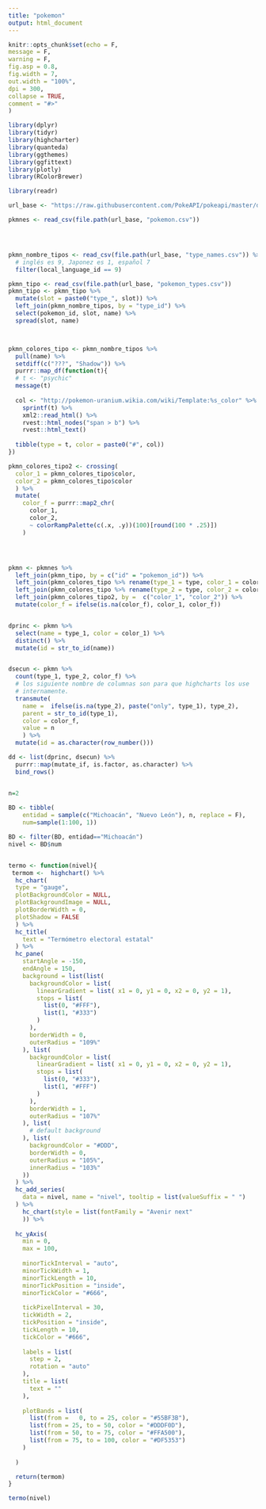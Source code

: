 ```yaml
---
title: "pokemon"
output: html_document
---
```

```r
knitr::opts_chunk$set(echo = F, 
message = F,
warning = F, 
fig.asp = 0.8, 
fig.width = 7, 
out.width = "100%",
dpi = 300,
collapse = TRUE,
comment = "#>"
) 
```

```r
library(dplyr)
library(tidyr)
library(highcharter)
library(quanteda)
library(ggthemes)
library(ggfittext)
library(plotly)
library(RColorBrewer)
```



```r

library(readr)

url_base <- "https://raw.githubusercontent.com/PokeAPI/pokeapi/master/data/v2/csv"

pkmnes <- read_csv(file.path(url_base, "pokemon.csv"))




pkmn_nombre_tipos <- read_csv(file.path(url_base, "type_names.csv")) %>% 
  # inglés es 9, Japonez es 1, español 7
  filter(local_language_id == 9)

pkmn_tipo <- read_csv(file.path(url_base, "pokemon_types.csv"))
pkmn_tipo <- pkmn_tipo %>% 
  mutate(slot = paste0("type_", slot)) %>% 
  left_join(pkmn_nombre_tipos, by = "type_id") %>% 
  select(pokemon_id, slot, name) %>% 
  spread(slot, name)



pkmn_colores_tipo <- pkmn_nombre_tipos %>% 
  pull(name) %>% 
  setdiff(c("???", "Shadow")) %>% 
  purrr::map_df(function(t){
  # t <- "psychic"
  message(t)
  
  col <- "http://pokemon-uranium.wikia.com/wiki/Template:%s_color" %>% 
    sprintf(t) %>%
    xml2::read_html() %>% 
    rvest::html_nodes("span > b") %>% 
    rvest::html_text()
  
  tibble(type = t, color = paste0("#", col))
})

pkmn_colores_tipo2 <- crossing(
  color_1 = pkmn_colores_tipo$color,
  color_2 = pkmn_colores_tipo$color
  ) %>% 
  mutate(
    color_f = purrr::map2_chr(
      color_1,
      color_2,
      ~ colorRampPalette(c(.x, .y))(100)[round(100 * .25)])
    )




pkmn <- pkmnes %>% 
  left_join(pkmn_tipo, by = c("id" = "pokemon_id")) %>% 
  left_join(pkmn_colores_tipo %>% rename(type_1 = type, color_1 = color), by = "type_1") %>% 
  left_join(pkmn_colores_tipo %>% rename(type_2 = type, color_2 = color), by = "type_2") %>% 
  left_join(pkmn_colores_tipo2, by =  c("color_1", "color_2")) %>% 
  mutate(color_f = ifelse(is.na(color_f), color_1, color_f))


dprinc <- pkmn %>% 
  select(name = type_1, color = color_1) %>% 
  distinct() %>% 
  mutate(id = str_to_id(name))


dsecun <- pkmn %>% 
  count(type_1, type_2, color_f) %>% 
  # los siguiente nombre de columnas son para que highcharts los use 
  # internamente.
  transmute(
    name =  ifelse(is.na(type_2), paste("only", type_1), type_2),
    parent = str_to_id(type_1),
    color = color_f,
    value = n
    ) %>% 
  mutate(id = as.character(row_number()))

dd <- list(dprinc, dsecun) %>%
  purrr::map(mutate_if, is.factor, as.character) %>% 
  bind_rows()



```


```r

n=2
    
BD <- tibble(
    entidad = sample(c("Michoacán", "Nuevo León"), n, replace = F),
    num=sample(1:100, 1))

BD <- filter(BD, entidad=="Michoacán")
nivel <- BD$num


termo <- function(nivel){
 termom <-  highchart() %>% 
  hc_chart(
  type = "gauge",
  plotBackgroundColor = NULL,
  plotBackgroundImage = NULL,
  plotBorderWidth = 0,
  plotShadow = FALSE
  ) %>% 
  hc_title(
    text = "Termómetro electoral estatal"
  ) %>% 
  hc_pane(
    startAngle = -150,
    endAngle = 150,
    background = list(list(
      backgroundColor = list(
        linearGradient = list( x1 = 0, y1 = 0, x2 = 0, y2 = 1),
        stops = list(
          list(0, "#FFF"),
          list(1, "#333")
        )
      ),
      borderWidth = 0,
      outerRadius = "109%"
    ), list(
      backgroundColor = list(
        linearGradient = list( x1 = 0, y1 = 0, x2 = 0, y2 = 1),
        stops = list(
          list(0, "#333"),
          list(1, "#FFF")
        )
      ),
      borderWidth = 1,
      outerRadius = "107%"
    ), list(
      # default background
    ), list(
      backgroundColor = "#DDD",
      borderWidth = 0,
      outerRadius = "105%",
      innerRadius = "103%"
    ))
  ) %>% 
  hc_add_series(
    data = nivel, name = "nivel", tooltip = list(valueSuffix = " ")
  ) %>% 
    hc_chart(style = list(fontFamily = "Avenir next"
    )) %>% 
  
  hc_yAxis(
    min = 0,
    max = 100,
    
    minorTickInterval = "auto",
    minorTickWidth = 1,
    minorTickLength = 10,
    minorTickPosition = "inside",
    minorTickColor = "#666",
    
    tickPixelInterval = 30,
    tickWidth = 2,
    tickPosition = "inside",
    tickLength = 10,
    tickColor = "#666",
    
    labels = list(
      step = 2,
      rotation = "auto"
    ),
    title = list(
      text = ""
    ),
    
    plotBands = list(
      list(from =   0, to = 25, color = "#55BF3B"),
      list(from = 25, to = 50, color = "#DDDF0D"),
      list(from = 50, to = 75, color = "#FFA500"),
      list(from = 75, to = 100, color = "#DF5353")
    )
    
  )

  return(termom)
}

termo(nivel)

```
